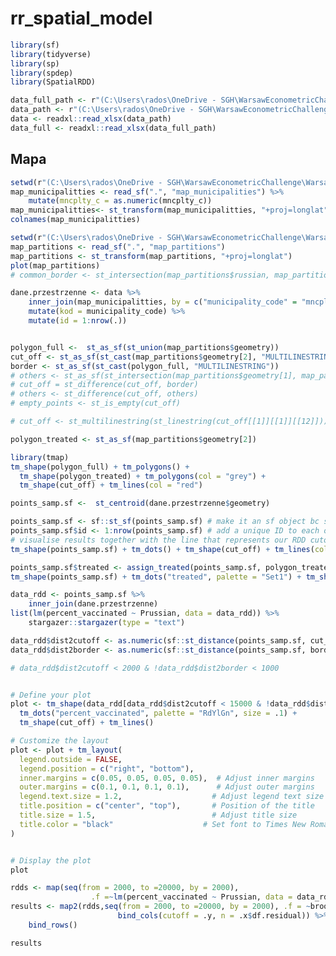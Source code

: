# rr_spatial_model


```r

library(sf)
library(tidyverse)
library(sp)
library(spdep)
library(SpatialRDD)
```


```r
data_full_path <- r"(C:\Users\rados\OneDrive - SGH\WarsawEconometricChallenge\WarsawEconometricChallenge\datamaster_final_full.xlsx)"
data_path <- r"(C:\Users\rados\OneDrive - SGH\WarsawEconometricChallenge\WarsawEconometricChallenge\datamaster_final.xlsx)"
data <- readxl::read_xlsx(data_path)
data_full <- readxl::read_xlsx(data_full_path)
```

## Mapa

```r
setwd(r"(C:\Users\rados\OneDrive - SGH\WarsawEconometricChallenge\WarsawEconometricChallenge\_data\shapefile)")
map_municipalitties <- read_sf(".", "map_municipalities") %>% 
	mutate(mncplty_c = as.numeric(mncplty_c))
map_municipalitties<- st_transform(map_municipalitties, "+proj=longlat")
colnames(map_municipalitties)
```

```r
setwd(r"(C:\Users\rados\OneDrive - SGH\WarsawEconometricChallenge\WarsawEconometricChallenge\_data\shapefile)")
map_partitions <- read_sf(".", "map_partitions") 
map_partitions <- st_transform(map_partitions, "+proj=longlat")
plot(map_partitions)
# common_border <- st_intersection(map_partitions$russian, map_partitions$prussian)

```



```r
dane.przestrzenne <- data %>% 
	inner_join(map_municipalitties, by = c("municipality_code" = "mncplty_c")) %>% 
	mutate(kod = municipality_code) %>% 
	mutate(id = 1:nrow(.))


polygon_full <-  st_as_sf(st_union(map_partitions$geometry))
cut_off <- st_as_sf(st_cast(map_partitions$geometry[2], "MULTILINESTRING"))
border <- st_as_sf(st_cast(polygon_full, "MULTILINESTRING"))
# others <- st_as_sf(st_intersection(map_partitions$geometry[1], map_partitions$geometry[3]))
# cut_off = st_difference(cut_off, border)
# others <- st_difference(cut_off, others)
# empty_points <- st_is_empty(cut_off)

# cut_off <- st_multilinestring(st_linestring(cut_off[[1]][[1]][[12]]))

polygon_treated <- st_as_sf(map_partitions$geometry[2])

```


```r

library(tmap)
tm_shape(polygon_full) + tm_polygons() + 
  tm_shape(polygon_treated) + tm_polygons(col = "grey") + 
  tm_shape(cut_off) + tm_lines(col = "red")

```


```r
points_samp.sf <-  st_centroid(dane.przestrzenne$geometry)

points_samp.sf <- sf::st_sf(points_samp.sf) # make it an sf object bc st_sample only created the geometry list-column (sfc)
points_samp.sf$id <- 1:nrow(points_samp.sf) # add a unique ID to each observation
# visualise results together with the line that represents our RDD cutoff
tm_shape(points_samp.sf) + tm_dots() + tm_shape(cut_off) + tm_lines(col = "red")

```
```r
points_samp.sf$treated <- assign_treated(points_samp.sf, polygon_treated, id = "id")
tm_shape(points_samp.sf) + tm_dots("treated", palette = "Set1") + tm_shape(cut_off) + tm_lines(col = "red")
```
```r

data_rdd <- points_samp.sf %>% 
	inner_join(dane.przestrzenne)
list(lm(percent_vaccinated ~ Prussian, data = data_rdd)) %>% 
	stargazer::stargazer(type = "text")
```
```r
data_rdd$dist2cutoff <- as.numeric(sf::st_distance(points_samp.sf, cut_off))
data_rdd$dist2border <- as.numeric(sf::st_distance(points_samp.sf, border))

# data_rdd$dist2cutoff < 2000 & !data_rdd$dist2border < 1000


# Define your plot
plot <- tm_shape(data_rdd[data_rdd$dist2cutoff < 15000 & !data_rdd$dist2border < 15000, ]) + 
  tm_dots("percent_vaccinated", palette = "RdYlGn", size = .1) + 
  tm_shape(cut_off) + tm_lines()

# Customize the layout
plot <- plot + tm_layout(
  legend.outside = FALSE,  
  legend.position = c("right", "bottom"),
  inner.margins = c(0.05, 0.05, 0.05, 0.05),  # Adjust inner margins
  outer.margins = c(0.1, 0.1, 0.1, 0.1),      # Adjust outer margins
  legend.text.size = 1.2,                    # Adjust legend text size
  title.position = c("center", "top"),       # Position of the title
  title.size = 1.5,                          # Adjust title size
  title.color = "black"                    # Set font to Times New Roman
)


# Display the plot
plot
```


```r
rdds <- map(seq(from = 2000, to =20000, by = 2000),
				  .f =~lm(percent_vaccinated ~ Prussian, data = data_rdd[data_rdd$dist2cutoff < .x & !data_rdd$dist2border < .x, ]))
results <- map2(rdds,seq(from = 2000, to =20000, by = 2000), .f = ~broom::tidy(.x) %>% 
					 	bind_cols(cutoff = .y, n = .x$df.residual)) %>% 
	bind_rows()

results
```

